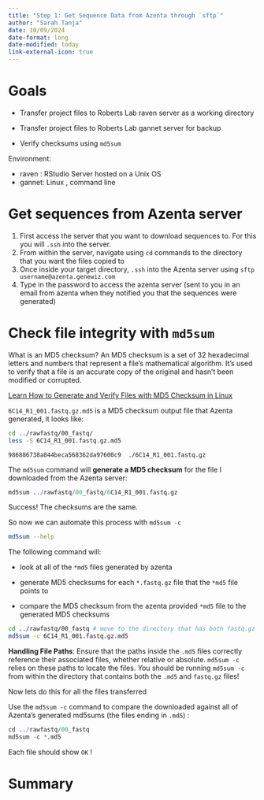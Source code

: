 ```yaml
---
title: "Step 1: Get Sequence Data from Azenta through `sftp`"
author: "Sarah Tanja"
date: 10/09/2024
date-format: long
date-modified: today
link-external-icon: true
---
```


# Goals

-   Transfer project files to Roberts Lab raven server as a working directory

-   Transfer project files to Roberts Lab gannet server for backup

-   Verify checksums using `md5sum`

Environment:

-   raven : RStudio Server hosted on a Unix OS
-   gannet: Linux , command line

# Get sequences from Azenta server

1.  First access the server that you want to download sequences to. For this you will `.ssh` into the server.
2.  From within the server, navigate using `cd` commands to the directory that you want the files copied to
3.  Once inside your target directory, `.ssh` into the Azenta server using `sftp username@azenta.genewiz.com`
4.  Type in the password to access the azenta server (sent to you in an email from azenta when they notified you that the sequences were generated)

# Check file integrity with `md5sum`

What is an MD5 checksum? An MD5 checksum is a set of 32 hexadecimal letters and numbers that represent a file's mathematical algorithm. It's used to verify that a file is an accurate copy of the original and hasn't been modified or corrupted.

::: callout-info
[Learn How to Generate and Verify Files with MD5 Checksum in Linux](https://www.tecmint.com/generate-verify-check-files-md5-checksum-linux/)
:::

`6C14_R1_001.fastq.gz.md5` is a MD5 checksum output file that Azenta generated, it looks like:

```bash
cd ../rawfastq/00_fastq/
less -S 6C14_R1_001.fastq.gz.md5
```

`986886738a844beca568362da97600c9  ./6C14_R1_001.fastq.gz`

The `md5sum` command will **generate a MD5 checksum** for the file I downloaded from the Azenta server:

```r
md5sum ../rawfastq/00_fastq/6C14_R1_001.fastq.gz
```

Success! The checksums are the same.

So now we can automate this process with `md5sum -c`

```bash
md5sum --help
```

The following command will:

-   look at all of the `*md5` files generated by azenta

-   generate MD5 checksums for each `*.fastq.gz` file that the `*md5` file points to

-   compare the MD5 checksum from the azenta provided `*md5` file to the generated MD5 checksums

```bash
cd ../rawfastq/00_fastq # move to the directory that has both fastq.gz and md5 files
md5sum -c 6C14_R1_001.fastq.gz.md5 
```

::: callout-caution
**Handling File Paths**: Ensure that the paths inside the `.md5` files correctly reference their associated files, whether relative or absolute. `md5sum -c` relies on these paths to locate the files. You should be running `md5sum -c` from within the directory that contains both the `.md5` and `fastq.gz` files!
:::

Now lets do this for all the files transferred

Use the `md5sum -c` command to compare the downloaded against all of Azenta's generated md5sums (the files ending in `.md5`) :

```r
cd ../rawfastq/00_fastq
md5sum -c *.md5
```

::: {.callout-tip appearance="minimal" icon="false"}
Each file should show `OK` !
:::

# Summary
